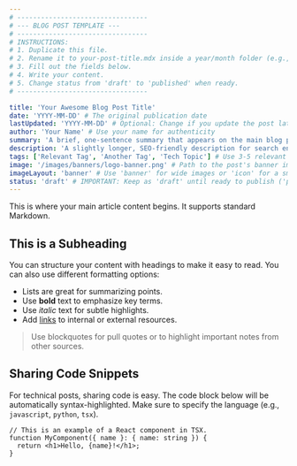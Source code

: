 ```yaml
---
# ---------------------------------
# --- BLOG POST TEMPLATE ---
# ---------------------------------
# INSTRUCTIONS:
# 1. Duplicate this file.
# 2. Rename it to your-post-title.mdx inside a year/month folder (e.g., /posts/2025/08/your-post-title.mdx).
# 3. Fill out the fields below.
# 4. Write your content.
# 5. Change status from 'draft' to 'published' when ready.
# ---------------------------------

title: 'Your Awesome Blog Post Title'
date: 'YYYY-MM-DD' # The original publication date
lastUpdated: 'YYYY-MM-DD' # Optional: Change if you update the post later
author: 'Your Name' # Use your name for authenticity
summary: 'A brief, one-sentence summary that appears on the main blog page.'
description: 'A slightly longer, SEO-friendly description for search engine results. Explain what the reader will learn.'
tags: ['Relevant Tag', 'Another Tag', 'Tech Topic'] # Use 3-5 relevant tags
image: '/images/banners/logo-banner.png' # Path to the post's banner image (1200x630 is a good size)
imageLayout: 'banner' # Use 'banner' for wide images or 'icon' for a small logo
status: 'draft' # IMPORTANT: Keep as 'draft' until ready to publish ('published' when done)
---
```


This is where your main article content begins. It supports standard Markdown.

## This is a Subheading

You can structure your content with headings to make it easy to read. You can also use different formatting options:

- Lists are great for summarizing points.
- Use **bold** text to emphasize key terms.
- Use _italic_ text for subtle highlights.
- Add [links](https://onebuffalolabs.com) to internal or external resources.

> Use blockquotes for pull quotes or to highlight important notes from other sources.

## Sharing Code Snippets

For technical posts, sharing code is easy. The code block below will be automatically syntax-highlighted. Make sure to specify the language (e.g., `javascript`, `python`, `tsx`).

```tsx
// This is an example of a React component in TSX.
function MyComponent({ name }: { name: string }) {
  return <h1>Hello, {name}!</h1>;
}
```

